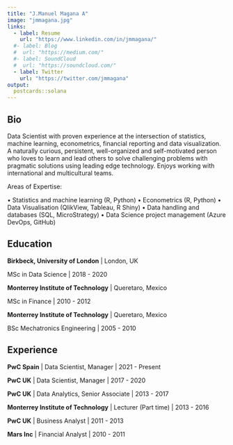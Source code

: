 ```yaml
---
title: "J.Manuel Magana A"
image: "jmmagana.jpg"
links:
  - label: Resume
    url: "https://www.linkedin.com/in/jmmagana/"
  #- label: Blog
  #  url: "https://medium.com/"
  #- label: SoundCloud
  #  url: "https://soundcloud.com/"
  - label: Twitter
    url: "https://twitter.com/jmmagana"
output:
  postcards::solana
---
```

 
## Bio

Data Scientist with proven experience at the intersection of statistics, machine learning, econometrics, financial reporting and data visualization. A naturally curious, persistent, well-organized and self-motivated person who loves to learn and lead others to solve challenging problems with pragmatic solutions using leading edge technology. Enjoys working with international and multicultural teams.

Areas of Expertise:

• Statistics and machine learning (R, Python)
• Econometrics (R, Python)
• Data Visualisation (QlikView, Tableau, R Shiny)
• Data handling and databases (SQL, MicroStrategy)
• Data Science project management (Azure DevOps, GitHub)

## Education

**Birkbeck, University of London** | London, UK

MSc in Data Science | 2018 - 2020

**Monterrey Institute of Technology** | Queretaro, Mexico

MSc in Finance | 2010 - 2012

**Monterrey Institute of Technology** | Queretaro, Mexico

BSc Mechatronics Engineering | 2005 - 2010 

## Experience

**PwC Spain** | Data Scientist, Manager | 2021 - Present

**PwC UK** | Data Scientist, Manager | 2017 - 2020

**PwC UK** | Data Analytics, Senior Associate | 2013 - 2017

**Monterrey Institute of Technology** | Lecturer (Part time) | 2013 - 2016

**PwC UK** | Business Analyst | 2011 - 2013

**Mars Inc** | Financial Analyst | 2010 - 2011
